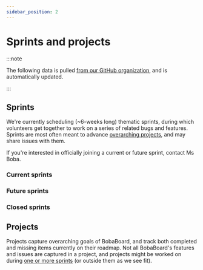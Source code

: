 ```yaml
---
sidebar_position: 2
---
```


# Sprints and projects


:::note

The following data is pulled [from our GitHub organization](https://github.com/orgs/BobaBoard), and is automatically updated.

:::

## Sprints

We're currently scheduling (~6-weeks long) thematic sprints, during which volunteers get together to work on a series of
related bugs and features. Sprints are most often meant to advance [overarching projects](#projects), and may share issues with them.

If you're interested in officially joining a current or future sprint, contact Ms Boba.

### Current sprints

<ProjectsList type="sprint" status="current" />

### Future sprints

<ProjectsList type="sprint" status="future" />

### Closed sprints

<ProjectsList type="sprint" status="closed" />

## Projects

Projects capture overarching goals of BobaBoard, and track both completed and missing items currently on their
roadmap. Not all BobaBoard's features and issues are captured in a project, and projects might be worked on during
[one or more sprints](#sprints) (or outside them as we see fit).

<ProjectsList type="project" status="active" />
